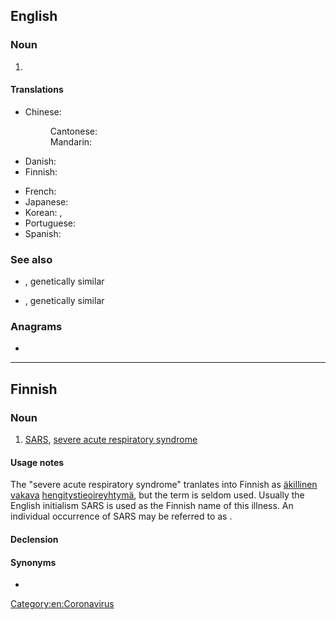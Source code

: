 {{also|sårs}}
==English==

===Noun===
{{en-noun|-}}

# {{lb|en|pathology}} {{acronym of|en|severe acute respiratory syndrome}}

====Translations====
{{trans-top|severe acute respiratory syndrome}}
* Chinese:
*: Cantonese: {{t|yue|沙士|tr=saa1 si6-2|sc=Hani}}
*: Mandarin: {{t+|cmn|非典|tr=fēidiǎn}}
* Danish: {{t-needed|da}}
* Finnish: {{t+|fi|SARS}}
{{trans-mid}}
* French: {{t+|fr|SRAS|m}}
* Japanese: {{t|ja|サーズ|tr=sāzu}}
* Korean: {{t|ko|사스}}, {{t|ko|싸스}}
* Portuguese: {{t-needed|pt}}
* Spanish: {{t|es|SRAS|m}}
{{trans-bottom}}

===See also===
* {{l|en|MERS}}, genetically similar
* {{l|en|COVID-19}}, genetically similar

===Anagrams===
* {{anagrams|en|a=arss|ASSR}}

[[Category:en:Coronavirus]]

----

==Finnish==

===Noun===
{{fi-noun}}

# [[SARS]], [[severe acute respiratory syndrome]]

====Usage notes====
The "severe acute respiratory syndrome" tranlates into Finnish as [[äkillinen]] [[vakava]] [[hengitystie]][[oireyhtymä]], but the term is seldom used. Usually the English initialism SARS is used as the Finnish name of this illness. An individual occurrence of SARS may be referred to as {{m|en|tapaus|SARS-tapaus}}.

====Declension====
{{fi-decl-risti|n=sg|i=0|SARS|||a}}

====Synonyms====
* {{l|fi|keuhkokuume|SARS-keuhkokuume}}
